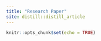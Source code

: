 ```yaml
---
title: "Research Paper"
site: distill::distill_article
---
```


```r
knitr::opts_chunk$set(echo = TRUE)
```

